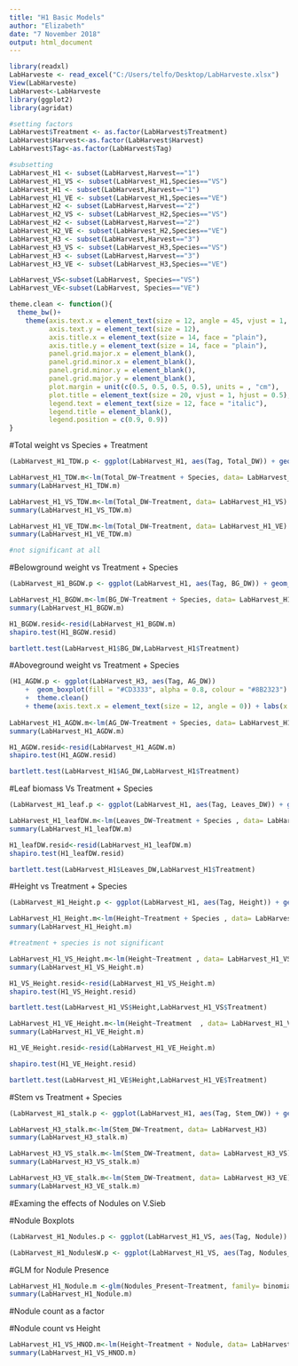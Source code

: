 ---
title: "H1 Basic Models"
author: "Elizabeth"
date: "7 November 2018"
output: html_document
---
```{r}
library(readxl)
LabHarveste <- read_excel("C:/Users/telfo/Desktop/LabHarveste.xlsx")
View(LabHarveste)
LabHarvest<-LabHarveste
library(ggplot2)
library(agridat)
```

```{r}
#setting factors
LabHarvest$Treatment <- as.factor(LabHarvest$Treatment)
LabHarvest$Harvest<-as.factor(LabHarvest$Harvest)
LabHarvest$Tag<-as.factor(LabHarvest$Tag)
```

```{r}
#subsetting
LabHarvest_H1 <- subset(LabHarvest,Harvest=="1")
LabHarvest_H1_VS <- subset(LabHarvest_H1,Species=="VS")
LabHarvest_H1 <- subset(LabHarvest,Harvest=="1")
LabHarvest_H1_VE <- subset(LabHarvest_H1,Species=="VE")
LabHarvest_H2 <- subset(LabHarvest,Harvest=="2")
LabHarvest_H2_VS <- subset(LabHarvest_H2,Species=="VS")
LabHarvest_H2 <- subset(LabHarvest,Harvest=="2")
LabHarvest_H2_VE <- subset(LabHarvest_H2,Species=="VE")
LabHarvest_H3 <- subset(LabHarvest,Harvest=="3")
LabHarvest_H3_VS <- subset(LabHarvest_H3,Species=="VS")
LabHarvest_H3 <- subset(LabHarvest,Harvest=="3")
LabHarvest_H3_VE <- subset(LabHarvest_H3,Species=="VE")

LabHarvest_VS<-subset(LabHarvest, Species=="VS")
LabHarvest_VE<-subset(LabHarvest, Species=="VE")
```

```{r}
theme.clean <- function(){
  theme_bw()+
    theme(axis.text.x = element_text(size = 12, angle = 45, vjust = 1, hjust = 1),
          axis.text.y = element_text(size = 12),
          axis.title.x = element_text(size = 14, face = "plain"),             
          axis.title.y = element_text(size = 14, face = "plain"),             
          panel.grid.major.x = element_blank(),                                          
          panel.grid.minor.x = element_blank(),
          panel.grid.minor.y = element_blank(),
          panel.grid.major.y = element_blank(),  
          plot.margin = unit(c(0.5, 0.5, 0.5, 0.5), units = , "cm"),
          plot.title = element_text(size = 20, vjust = 1, hjust = 0.5),
          legend.text = element_text(size = 12, face = "italic"),          
          legend.title = element_blank(),                              
          legend.position = c(0.9, 0.9))
}
```

#Total weight vs Species + Treatment 
```{r}
(LabHarvest_H1_TDW.p <- ggplot(LabHarvest_H1, aes(Tag, Total_DW)) + geom_boxplot(fill = "#CD3333", alpha = 0.8, colour = "#8B2323") + theme.clean() +  theme(axis.text.x = element_text(size = 12, angle = 0)) + labs(x = "Species & Treatment (%)", y = "Total Dry weight (grams)"))

LabHarvest_H1_TDW.m<-lm(Total_DW~Treatment + Species, data= LabHarvest_H1)
summary(LabHarvest_H1_TDW.m)

LabHarvest_H1_VS_TDW.m<-lm(Total_DW~Treatment, data= LabHarvest_H1_VS)
summary(LabHarvest_H1_VS_TDW.m)

LabHarvest_H1_VE_TDW.m<-lm(Total_DW~Treatment, data= LabHarvest_H1_VE)
summary(LabHarvest_H1_VE_TDW.m)

#not significant at all 

```

#Belowground weight vs Treatment + Species
```{r}
(LabHarvest_H1_BGDW.p <- ggplot(LabHarvest_H1, aes(Tag, BG_DW)) + geom_boxplot(fill = "#CD3333", alpha = 0.8, colour = "#8B2323") + theme.clean() +  theme(axis.text.x = element_text(size = 12, angle = 0)) + labs(x = "Species & Treatment (%)", y = " Below Ground Dry Weight (grams)"))

LabHarvest_H1_BGDW.m<-lm(BG_DW~Treatment + Species, data= LabHarvest_H1)
summary(LabHarvest_H1_BGDW.m)

H1_BGDW.resid<-resid(LabHarvest_H1_BGDW.m)
shapiro.test(H1_BGDW.resid)

bartlett.test(LabHarvest_H1$BG_DW,LabHarvest_H1$Treatment)
```

#Aboveground weight vs Treatment + Species
```{r}
(H1_AGDW.p <- ggplot(LabHarvest_H3, aes(Tag, AG_DW)) 
    +  geom_boxplot(fill = "#CD3333", alpha = 0.8, colour = "#8B2323") 
    +  theme.clean()   
    + theme(axis.text.x = element_text(size = 12, angle = 0)) + labs(x = "Species & Treatment (%)", y = "Aboveground Dry Weight (grams)"))
    
LabHarvest_H1_AGDW.m<-lm(AG_DW~Treatment + Species, data= LabHarvest_H1)
summary(LabHarvest_H1_AGDW.m)

H1_AGDW.resid<-resid(LabHarvest_H1_AGDW.m)
shapiro.test(H1_AGDW.resid)

bartlett.test(LabHarvest_H1$AG_DW,LabHarvest_H1$Treatment)

```

#Leaf biomass Vs Treatment + Species
```{r}
(LabHarvest_H1_leaf.p <- ggplot(LabHarvest_H1, aes(Tag, Leaves_DW)) + geom_boxplot(fill = "#CD3333", alpha = 0.8, colour = "#8B2323") + theme.clean() +  theme(axis.text.x = element_text(size = 12, angle = 0)) + labs(x = "Species & Treatment (%)", y = "Leaf Dry weight (grams)"))

LabHarvest_H1_leafDW.m<-lm(Leaves_DW~Treatment + Species , data= LabHarvest_H1)
summary(LabHarvest_H1_leafDW.m)

H1_leafDW.resid<-resid(LabHarvest_H1_leafDW.m)
shapiro.test(H1_leafDW.resid)

bartlett.test(LabHarvest_H1$Leaves_DW,LabHarvest_H1$Treatment)

```


#Height vs Treatment + Species
```{r}
(LabHarvest_H1_Height.p <- ggplot(LabHarvest_H1, aes(Tag, Height)) + geom_boxplot(fill = "#CD3333", alpha = 0.8, colour = "#8B2323") + theme.clean() +  theme(axis.text.x = element_text(size = 12, angle = 0)) + labs(x = "Species & Treatment (%)", y = "Height (mm)"))

LabHarvest_H1_Height.m<-lm(Height~Treatment + Species , data= LabHarvest_H1)
summary(LabHarvest_H1_Height.m)

#treatment + species is not significant

LabHarvest_H1_VS_Height.m<-lm(Height~Treatment , data= LabHarvest_H1_VS)
summary(LabHarvest_H1_VS_Height.m)

H1_VS_Height.resid<-resid(LabHarvest_H1_VS_Height.m)
shapiro.test(H1_VS_Height.resid)

bartlett.test(LabHarvest_H1_VS$Height,LabHarvest_H1_VS$Treatment)

LabHarvest_H1_VE_Height.m<-lm(Height~Treatment  , data= LabHarvest_H1_VE)
summary(LabHarvest_H1_VE_Height.m)

H1_VE_Height.resid<-resid(LabHarvest_H1_VE_Height.m)

shapiro.test(H1_VE_Height.resid)

bartlett.test(LabHarvest_H1_VE$Height,LabHarvest_H1_VE$Treatment)
```

#Stem vs Treatment + Species
```{r}
(LabHarvest_H1_stalk.p <- ggplot(LabHarvest_H1, aes(Tag, Stem_DW)) + geom_boxplot(fill = "#CD3333", alpha = 0.8, colour = "#8B2323") + theme.clean() +  theme(axis.text.x = element_text(size = 12, angle = 0)) + labs(x = "Species & Treatment (%)", y = "Stem Dry Weight (grams)"))

LabHarvest_H3_stalk.m<-lm(Stem_DW~Treatment, data= LabHarvest_H3)
summary(LabHarvest_H3_stalk.m)

LabHarvest_H3_VS_stalk.m<-lm(Stem_DW~Treatment, data= LabHarvest_H3_VS)
summary(LabHarvest_H3_VS_stalk.m)

LabHarvest_H3_VE_stalk.m<-lm(Stem_DW~Treatment, data= LabHarvest_H3_VE)
summary(LabHarvest_H3_VE_stalk.m)
```

#Examing the effects of Nodules on V.Sieb

#Nodule Boxplots 
```{r}
(LabHarvest_H1_Nodules.p <- ggplot(LabHarvest_H1_VS, aes(Tag, Nodule)) + geom_boxplot(fill = "#CD3333", alpha = 0.8, colour = "#8B2323") + theme.clean() +  theme(axis.text.x = element_text(size = 12, angle = 0)) + labs(x = "Species & Treatment (%)", y = "Nodule Count"))

(LabHarvest_H1_NodulesW.p <- ggplot(LabHarvest_H1_VS, aes(Tag, Nodules_W)) + geom_boxplot(fill = "#CD3333", alpha = 0.8, colour = "#8B2323") + theme.clean() +  theme(axis.text.x = element_text(size = 12, angle = 0)) + labs(x = "Species & Treatment (%)", y = "Nodule Weight (grams)"))
```

#GLM for Nodule Presence 
```{r}
LabHarvest_H1_Nodule.m <-glm(Nodules_Present~Treatment, family= binomial, data=LabHarvest_H1)
summary(LabHarvest_H1_Nodule.m)
```

#Nodule count as a factor

#Nodule count vs Height 
```{r}
LabHarvest_H1_VS_HNOD.m<-lm(Height~Treatment + Nodule, data= LabHarvest_H1_VS)
summary(LabHarvest_H1_VS_HNOD.m)
```